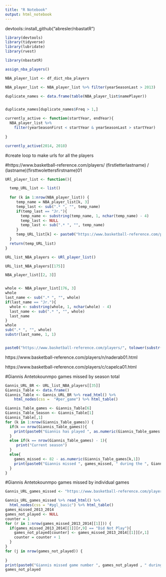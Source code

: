 ```yaml
---
title: "R Notebook"
output: html_notebook
---
```



devtools::install_github("abresler/nbastatR")

```r
library(devtools)
library(tidyverse)
library(lubridate)
library(rvest)
```

```r
library(nbastatR)
```


```r
assign_nba_players()

NBA_player_list <- df_dict_nba_players

NBA_player_list <- NBA_player_list %>% filter(yearSeasonLast > 2013)

duplicate_names <- data.frame(table(NBA_player_list$namePlayer))


duplicate_names[duplicate_names$Freq > 1,]
```


```r
currently_active <- function(startYear, endYear){
  NBA_player_list %>% 
    filter(yearSeasonFirst < startYear & yearSeasonLast > startYear) 
    
}
```


```r
currently_active(2014, 2018)
```

#create loop to make urls for all the players

#https://www.basketball-reference.com/players/ (firstletterlastname) / (lastname)(firsttwolettersfirstname)01
```r
URl_player_list <- function(){

  temp_URL_list <- list()
  
  for (k in 1:nrow(NBA_player_list)) {
     temp_name = NBA_player_list[k, 3]
     temp_last <- sub(".* ", "", temp_name)
     if(temp_last == "Jr."){
       temp_name <- substring(temp_name, 1, nchar(temp_name) - 4)
       temp_last <- NULL
       temp_last <- sub(".* ", "", temp_name)
     }
     temp_URL_list[k] <- paste0("https://www.basketball-reference.com/players/", tolower(substr(temp_last, 1, 1)), "/", tolower(substr(temp_last, 1, 5)), tolower(substr(temp_name, 1, 2)), "01.html")
  }
  return(temp_URL_list)
}
```



```r
URL_list_NBA_players <- URl_player_list()

URL_list_NBA_players[[175]]

NBA_player_list[[2, 3]]


whole <- NBA_player_list[176, 3]
whole
last_name <- sub(".* ", "", whole)
if(last_name == "Jr."){
  whole <- substring(whole, 1, nchar(whole) - 4)
  last_name <- sub(".* ", "", whole)
  last_name
}
whole
sub(".* ", "", whole)
substr(last_name, 1, 1)


paste0("https://www.basketball-reference.com/players/", tolower(substr(last_name, 1, 1)), "/", tolower(substr(last_name, 1, 5)), tolower(substr(whole, 1, 2)), "01.html")
```

https://www.basketball-reference.com/players/n/naderab01.html

https://www.basketball-reference.com/players/c/capelca01.html



#Giannis Antetokounmpo games missed by season total
```r
Gannis_URL_BR <- URL_list_NBA_players[[35]]
Giannis_Table <- data.frame()
Giannis_Table <- Gannis_URL_BR %>% read_html() %>%
    html_nodes(css =  "#per_game") %>% html_table()

Giannis_Table_games <- Giannis_Table[6]
Giannis_Table_Season <- Giannis_Table[1]
Giannis_Table[,1]
for (k in 1:nrow(Giannis_Table_games)) {
  if(k == nrow(Giannis_Table_games)){
    print(paste0("Giannis has played ", as.numeric(Giannis_Table_games[k,1]), " games in his carrer"))
  }
  else if(k == nrow(Giannis_Table_games) - 1){
     print("Current season")
  }
  else{
    games_missed <- 82 - as.numeric(Giannis_Table_games[k,1])
    print(paste0("Giannis missed ", games_missed, " during the ", Giannis_Table_Season[k,1], " Season"))
  }
}

```

#Giannis Antetokounmpo games missed by individual games
```r
Gannis_URL_games_missed <- "https://www.basketball-reference.com/players/a/antetgi01/gamelog/2014/"

Gannis_URL_games_missed %>% read_html() %>%
  html_nodes(css = "#pgl_basic") %>% html_table() 
games_missed_2013_2014
games_not_played <- NULL
counter = 1
for (r in 1:nrow(games_missed_2013_2014[[1]])) {
  if(games_missed_2013_2014[[1]][r,9] == "Did Not Play"){
    games_not_played[counter] <- games_missed_2013_2014[[1]][r,1]
    counter = counter + 1
  }
}
for (j in nrow(games_not_played)) {
  
}
print(paste0("Giannis missed game number ", games_not_played , " during the 2013-2014 season"))
games_not_played
```



